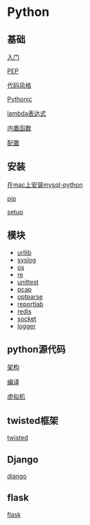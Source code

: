 =Python=

==基础==
[[basic/abc|入门]]

[[basic/pep|PEP]]

[[basic/codestyle|代码风格]]

[[basic/pythonic|Pythonic]]

[[basic/lambda|lambda表达式]]

[[basic/func|内置函数]]

[[basic/conf|配置]]

==安装==
[[install_mysql_python_on_mac|在mac上安装mysql-python]]

[[pip|pip]]

[[setup|setup]]

==模块==
* [[module/urllib|urllib]]
* [[module/syslog|syslog]]
* [[module/os|os]]
* [[module/re|re]]
* [[module/unittest|unittest]]
* [[module/pcap|pcap]]
* [[module/optparse|optparse]]
* [[module/reportlab|reportlab]]
* [[module/redis|redis]]
* [[module/socket|socket]]
* [[module/logger|logger]]

==python源代码==
[[sourcecode/struct|架构]]

[[sourcecode/compile|编译]]

[[sourcecode/vm|虚拟机]]

==twisted框架==
[[twisted/index|twisted]]

== Django ==
[[django/index|django]]

== flask ==
[[flask/index|flask]]

